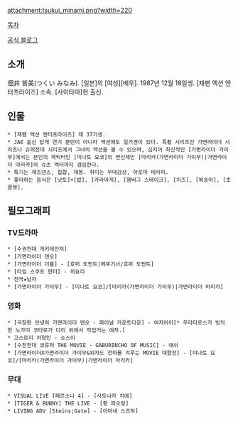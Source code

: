 attachment:tsukui_minami.png?width=220

[[목차]]

[http://ameblo.jp/minami-tsukui/ 공식 블로그]

== 소개 ==
佃井 皆美(つくい みなみ). [일본]의 [여성][배우]. 1987년 12월 18일생. [재팬 액션 엔터프라이즈] 소속. [사이타마]현 출신. 

== 인물 == 
 * [재팬 액션 엔터프라이즈] 제 37기생.
 * JAE 출신 답게 연기 뿐만이 아니라 액션에도 일가견이 있다. 특촬 시리즈인 가면라이더 시리즈나 슈퍼전대 시리즈에서 그녀의 액션을 볼 수 있으며, 심지어 최신작인 [가면라이더 가이무]에서는 본인의 캐릭터인 [미나토 요코]의 변신체인 [마리카(가면라이더 가이무)|가면라이더 마리카]의 슈츠 액터까지 겸임한다.
 * 특기는 재즈댄스, 힙합, 재봉. 취미는 무대감상, 아로마 테라피.
 * 좋아하는 음식은 [낫토]+[밥], [카라아게], [햄버그 스테이크], [치즈], [복숭아], [초콜렛].


== 필모그래피 ==
=== TV드라마 ===
 * [수권전대 게키레인저]
 * [가면라이더 덴오]
 * [가면라이더 더블] - [호퍼 도펀트|메뚜기녀/호퍼 도펀트]
 * [타임 스쿠프 헌터] - 히요리
 * 전국★남자
 * [가면라이더 가이무] - [미나토 요코]/[마리카(가면라이더 가이무)|가면라이더 마리카]
=== 영화 ===
 * [극장판 안녕히 가면라이더 덴오 - 파이널 카운트다운] - 여자아이[* 우라타로스가 빙의한 노가미 코타로가 다리 위에서 작업거는 여자.]
 * 고스로리 처형인 - 쇼스이
 * [수전전대 쿄류저 THE MOVIE - GABURINCHO OF MUSIC] - 애쉬
 * [가면라이더X가면라이더 가이무&위자드 천하를 겨루는 MOVIE 대합전] - [미나토 요코]/[마리카(가면라이더 가이무)|가면라이더 마리카]
=== 무대 ===
 * VISUAL LIVE [페르소나 4] - [사토나카 치에]
 * [TIGER & BUNNY] THE LIVE - [황 파오링]
 * LIVING ADV [Steins;Gate] - [아마네 스즈하]
